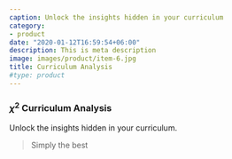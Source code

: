 ```yaml
---
caption: Unlock the insights hidden in your curriculum
category:
- product
date: "2020-01-12T16:59:54+06:00"
description: This is meta description
image: images/product/item-6.jpg
title: Curriculum Analysis
#type: product
---
```

### $\chi^2$ Curriculum Analysis

Unlock the insights hidden in your curriculum.

> Simply the best

